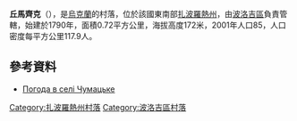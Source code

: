 {{coord|47|32|38|N|36|19|12|E|scale:100000|display=title}}

'''丘馬齊克'''（{{lang-uk|Чумацьке}}），是[[烏克蘭|烏克蘭]]的村落，位於該國東南部[[扎波羅熱州|扎波羅熱州]]，由[[波洛吉區|波洛吉區]]負責管轄，始建於1790年，面積0.72平方公里，海拔高度172米，2001年人口85，人口密度每平方公里117.9人。

==參考資料==
* [http://weather.in.ua/ua/zaporozhskaja/28599 Погода в селі Чумацьке]{{Wayback|url=http://weather.in.ua/ua/zaporozhskaja/28599 |date=20181212024012 }}

[[Category:扎波羅熱州村落|Category:扎波羅熱州村落]]
[[Category:波洛吉區村落|Category:波洛吉區村落]]


{{Zaporizhia-geo-stub}}